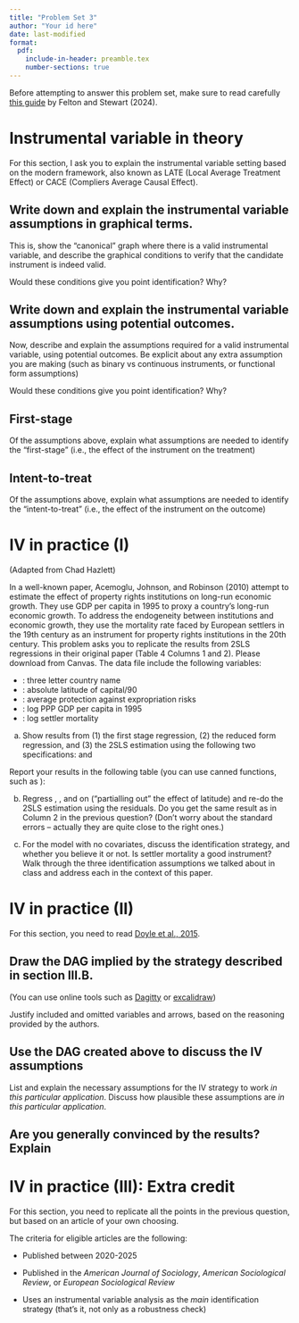 ```yaml
---
title: "Problem Set 3"
author: "Your id here"
date: last-modified
format: 
  pdf:
    include-in-header: preamble.tex
    number-sections: true
---
```


Before attempting to answer this problem set,  make sure to read carefully [this guide](https://journals.sagepub.com/doi/full/10.1177/00491241241235900) by Felton and Stewart (2024).

# Instrumental variable in theory

For this section, I ask you to explain the instrumental variable setting based on the modern framework, also known as LATE (Local Average Treatment Effect) or CACE (Compliers Average Causal Effect).

## Write down and explain the instrumental variable assumptions in graphical terms. 

This is, show the "canonical" graph where there is a valid instrumental variable, and describe the graphical conditions to verify that the candidate instrument is indeed valid.

Would these conditions give you point identification? Why?

## Write down and explain the instrumental variable assumptions using potential outcomes. 

Now, describe and explain the assumptions required for a valid instrumental variable, using potential outcomes. Be explicit about any extra assumption you are making (such as binary vs continuous instruments, or functional form assumptions)

Would these conditions give you point identification? Why?

## First-stage

Of the assumptions above, explain what assumptions are needed to identify the "first-stage" (i.e., the effect of the instrument on the treatment)

## Intent-to-treat

Of the assumptions above, explain what assumptions are needed to identify the "intent-to-treat" (i.e., the effect of the instrument on the outcome)


# IV in practice (I)

(Adapted from Chad Hazlett)

In a well-known paper, Acemoglu, Johnson, and Robinson (2010) attempt to estimate the effect of property rights institutions on long-run economic growth. They use GDP per capita in 1995 to proxy a country's long-run economic growth. To address the endogeneity between institutions and economic growth, they use the mortality rate faced by European settlers in the 19th century as an instrument for property rights institutions in the 20th century. This problem asks you to replicate the results from 2SLS regressions in their original paper (Table 4 Columns 1 and 2). Please download \texttt{ARJ2001.txt} from Canvas. The data file include the following variables:

* \texttt{shortnam}: three letter country name
* \texttt{lat\_abst}: absolute latitude of capital/90
* \texttt{avexpr}: average protection against expropriation risks
* \texttt{logpgp95}: log PPP GDP per capita in 1995
* \texttt{logem4}: log settler mortality


a)  Show results from (1) the first stage regression, (2) the reduced form regression, and (3) the 2SLS estimation using the following two specifications:
\begin{eqnarray*}
\texttt{logpgp95}_i &=& \beta_0 + \beta_1 \texttt{avexpr}_i + \epsilon_i \\
\texttt{avexpr}_i &=& \gamma_0 + \gamma_1 \texttt{logem4} + \mu_i 
\end{eqnarray*}
and 
\begin{eqnarray*}
\texttt{logpgp95}_i &=& \beta_0 + \beta_1 \texttt{avexpr}_i + \beta_3 \texttt{lat\_abst} + \epsilon_i\\
\texttt{avexpr}_i &=& \gamma_0 + \gamma_1 \texttt{logem4} + + \gamma_2 \texttt{lat\_abst} + \mu_i
\end{eqnarray*}

Report your results in the following table (you can use canned functions, such as \texttt{ivreg}):

\begin{center}
\begin{tabular}{llcc}\hline\hline
& & (1) & (2) \\ 
& & no covariates & including latitude \\ \hline
 & & & \\
First stage (dep: \texttt{avexpr}): & \texttt{logem4} & xx & xx \\
 & & (xx) & (xx) \\
 & \texttt{lat\_abst}  & & xx \\ 
 & &  & (xx) \\ \hline
Reduced form (dep: \texttt{logpgp95}): & \texttt{logem4}  & & \\
 & & () & () \\
 & \texttt{lat\_abst}  & & \\ 
 & &  & () \\ \hline
2SLS (dep: \texttt{logpgp95}): & \texttt{avexpr}  &  & \\
 & & () & () \\
 & \texttt{lat\_abst}  & & \\ 
 & &  & () \\ \hline  
\end{tabular}
\end{center}


b) Regress \texttt{logpgp95}, \texttt{avexpr}, and \texttt{logem4} on \texttt{lat\_abst} ("partialling out" the effect of latitude) and re-do the 2SLS estimation using the residuals. Do you get the same result as in Column 2 in the previous question? (Don't worry about the standard errors -- actually they are quite close to the right ones.)

c) For the model with no covariates, discuss the identification strategy, and whether you believe it or not.  Is settler mortality a good instrument? Walk through the three identification assumptions we talked about in class and address each in the context of this paper. 


# IV in practice (II)

For this section, you need to read [Doyle et al., 2015](https://www.journals.uchicago.edu/doi/10.1086/677756).

## Draw the DAG implied by the strategy described in section III.B.

(You can use online tools such as [Dagitty](dagitty.net) or [excalidraw](https://excalidraw.com/))

Justify included and omitted variables and arrows, based on the reasoning provided by the authors.

## Use the DAG created above to discuss the IV assumptions 

List and explain the necessary assumptions for the IV strategy to work *in this particular application*. Discuss how plausible these assumptions are *in this particular application*.

## Are you generally convinced by the results? Explain



# IV in practice (III): Extra credit

For this section, you need to replicate all the points in the previous question, but based on an article of your own choosing. 

The criteria for eligible articles are the following: 

* Published between 2020-2025

* Published in the *American Journal of Sociology*, *American Sociological Review*, or *European Sociological Review*

* Uses an instrumental variable analysis as the *main* identification strategy (that's it, not only as a robustness check)